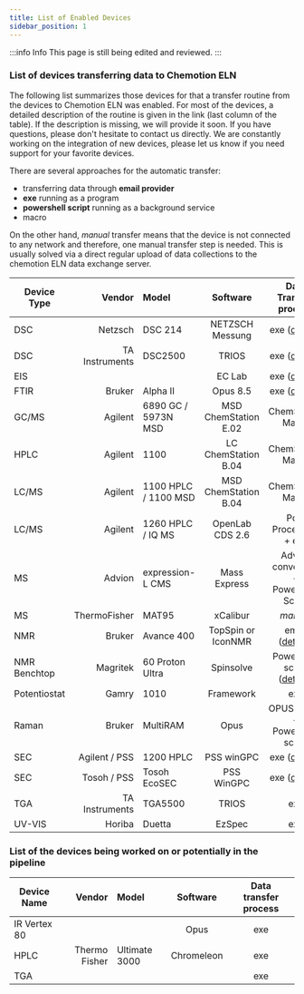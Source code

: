 ```yaml
---
title: List of Enabled Devices
sidebar_position: 1
---
```


:::info Info
This page is still being edited and reviewed.
:::

### List of devices transferring data to Chemotion ELN

The following list summarizes those devices for that a transfer routine from the devices to Chemotion ELN was enabled.
For most of the devices, a detailed description of the routine is given in the link (last column of the table). If the
description is missing, we will provide it soon. If you have questions, please don't hesitate to contact us directly. We
are constantly working on the integration of new devices, please let us know if you need support for your favorite
devices.

There are several approaches for the automatic transfer:

- transferring data through **email provider**
- **exe** running as a program
- **powershell script** running as a background service
- macro

On the other hand, _manual_ transfer means that the device is not connected to any network and therefore, one manual transfer step is needed. This is
usually solved via a direct regular upload of data collections to the chemotion ELN data exchange server.

| Device Type  |         Vendor | Model                |       Software       |                 Data Transfer process                  |
| ------------ | -------------: | :------------------- | :------------------: | :----------------------------------------------------: |
| DSC          |        Netzsch | DSC 214              |   NETZSCH Messung    |                  exe ([details](dsc))                  |
| DSC          | TA Instruments | DSC2500              |        TRIOS         |                  exe ([details](dsc))                  |
| EIS          |                |                      |        EC Lab        |                  exe ([details](eis))                  |
| FTIR         |         Bruker | Alpha II             |       Opus 8.5       | exe ([details](uv_vis_nir_ir_raman/bruker_opus_ft-ir)) |
| GC/MS        |        Agilent | 6890 GC / 5973N MSD  | MSD ChemStation E.02 |                   ChemStation Macro                    |
| HPLC         |        Agilent | 1100                 | LC ChemStation B.04  |                   ChemStation Macro                    |
| LC/MS        |        Agilent | 1100 HPLC / 1100 MSD | MSD ChemStation B.04 |                   ChemStation Macro                    |
| LC/MS        |        Agilent | 1260 HPLC / IQ MS    |   OpenLab CDS 2.6    |                 Post Processing + exe                  |
| MS           |         Advion | expression-L CMS     |     Mass Express     |         Advion conversion + Powershell Script          |
| MS           |   ThermoFisher | MAT95                |       xCalibur       |                        _manual_                        |
| NMR          |         Bruker | Avance 400           |  TopSpin or IconNMR  |         email ([details](nmr/bruker_topspin))          |
| NMR Benchtop |       Magritek | 60 Proton Ultra      |      Spinsolve       | Powershell script ([details](nmr/magritek_spinsolve))  |
| Potentiostat |          Gamry | 1010                 |      Framework       |                          exe                           |
| Raman        |         Bruker | MultiRAM             |         Opus         |             OPUS Macro + Powershell script             |
| SEC          |  Agilent / PSS | 1200 HPLC            |      PSS winGPC      |     exe ([details](hplc_lc-ms/agilent_pss_wingpc))     |
| SEC          |    Tosoh / PSS | Tosoh EcoSEC         |      PSS WinGPC      |     exe ([details](hplc_lc-ms/agilent_pss_wingpc))     |
| TGA          | TA Instruments | TGA5500              |        TRIOS         |                          exe                           |
| UV-VIS       |         Horiba | Duetta               |        EzSpec        |                          exe                           |

### List of the devices being worked on or potentially in the pipeline

| Device Name  |        Vendor | Model         |  Software  | Data transfer process |
| ------------ | ------------: | :------------ | :--------: | :-------------------: |
| IR Vertex 80 |               |               |    Opus    |          exe          |
| HPLC         | Thermo Fisher | Ultimate 3000 | Chromeleon |          exe          |
| TGA          |               |               |            |          exe          |
